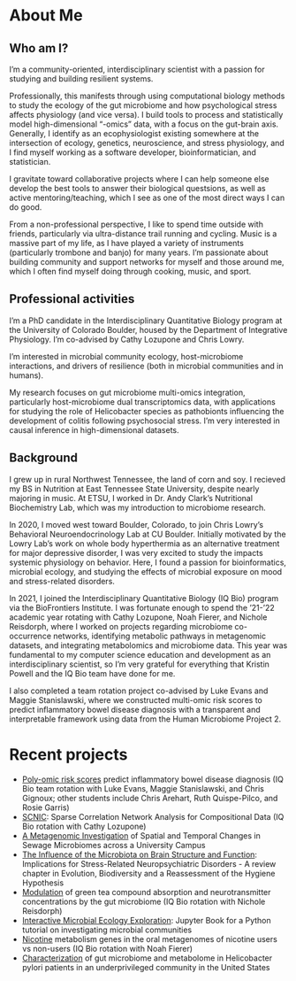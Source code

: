 
# About Me

## Who am I?
I'm a community-oriented, interdisciplinary scientist with a passion for studying and building resilient systems. 

Professionally, this manifests through using computational biology methods to study the ecology of the gut microbiome and how psychological stress affects physiology (and vice versa). I build tools to process and statistically model high-dimensional "-omics" data, with a focus on the gut-brain axis. Generally, I identify as an ecophysiologist existing somewhere at the intersection of ecology, genetics, neuroscience, and stress physiology, and I find myself working as a software developer, bioinformatician, and statistician.

I gravitate toward collaborative projects where I can help someone else develop the best tools to answer their biological questsions, as well as active mentoring/teaching, which I see as one of the most direct ways I can do good.

From a non-professional perspective, I like to spend time outside with friends, particularly via ultra-distance trail running and cycling. Music is a massive part of my life, as I have played a variety of instruments (particularly trombone and banjo) for many years. I'm passionate about building community and support networks for myself and those around me, which I often find myself doing through cooking, music, and sport.


## Professional activities
I'm a PhD candidate in the Interdisciplinary Quantitative Biology program at the University of Colorado Boulder, housed by the Department of Integrative Physiology. I'm co-advised by Cathy Lozupone and Chris Lowry.

I'm interested in microbial community ecology, host-microbiome interactions, and drivers of resilience (both in microbial communities and in humans).

My research focuses on gut microbiome multi-omics integration, particularly host-microbiome dual transcriptomics data, with applications for studying the role of Helicobacter species as pathobionts influencing the development of colitis following psychosocial stress. I'm very interested in causal inference in high-dimensional datasets.

## Background
I grew up in rural Northwest Tennessee, the land of corn and soy. I recieved my BS in Nutrition at East Tennessee State University, despite nearly majoring in music. At ETSU, I worked in Dr. Andy Clark's Nutritional Biochemistry Lab, which was my introduction to microbiome research.

In 2020, I moved west toward Boulder, Colorado, to join Chris Lowry's Behavioral Neuroendocrinology Lab at CU Boulder. Initially motivated by the Lowry Lab's work on whole body hyperthermia as an alternative treatment for major depressive disorder, I was very excited to study the impacts systemic physiology on behavior. Here, I found a passion for bioinformatics, microbial ecology, and studying the effects of microbial exposure on mood and stress-related disorders. 

In 2021, I joined the Interdisciplinary Quantitative Biology (IQ Bio) program via the BioFrontiers Institute. I was fortunate enough to spend the '21-'22 academic year rotating with Cathy Lozupone, Noah Fierer, and Nichole Reisdorph, where I worked on projects regarding microbiome co-occurrence networks, identifying metabolic pathways in metagenomic datasets, and integrating metabolomics and microbiome data. This year was fundamental to my computer science education and development as an interdisciplinary scientist, so I'm very grateful for everything that Kristin Powell and the IQ Bio team have done for me.

I also completed a team rotation project co-advised by Luke Evans and Maggie Stanislawski, where we constructed multi-omic risk scores to predict inflammatory bowel disease diagnosis with a transparent and interpretable framework using data from the Human Microbiome Project 2.


# Recent projects
- [Poly-omic risk scores](https://www.biorxiv.org/content/10.1101/2022.09.14.508056v1) predict inflammatory bowel disease diagnosis (IQ Bio team rotation with Luke Evans, Maggie Stanislawski, and Chris Gignoux; other students include Chris Arehart, Ruth Quispe-Pilco, and Rosie Garris)
- [SCNIC](https://onlinelibrary.wiley.com/doi/10.1111/1755-0998.13704): Sparse Correlation Network Analysis for Compositional Data (IQ Bio rotation with Cathy Lozupone)
- [A Metagenomic Investigation](https://journals.asm.org/doi/10.1128/msystems.00651-22) of Spatial and Temporal Changes in Sewage Microbiomes across a University Campus
- [The Influence of the Microbiota on Brain Structure and Function](https://link.springer.com/chapter/10.1007/978-3-030-91051-8_10): Implications for Stress-Related Neuropsychiatric Disorders - A review chapter in Evolution, Biodiversity and a Reassessment of the Hygiene Hypothesis
- [Modulation](/GT-micro-metabo.pptx) of green tea compound absorption and neurotransmitter concentrations by the gut microbiome (IQ Bio rotation with Nichole Reisdorph)
- [Interactive Microbial Ecology Exploration](https://sterrettjd.github.io/CSCI-6118-Project/): Jupyter Book for a Python tutorial on investigating microbial communities
- [Nicotine](/Nicotine-microbiome-rotation-talk.pptx) metabolism genes in the oral metagenomes of nicotine users vs non-users (IQ Bio rotation with Noah Fierer)
- [Characterization](https://www.wjgnet.com/1007-9327/full/v27/i33/5575.htm) of gut microbiome and metabolome in Helicobacter pylori patients in an underprivileged community in the United States